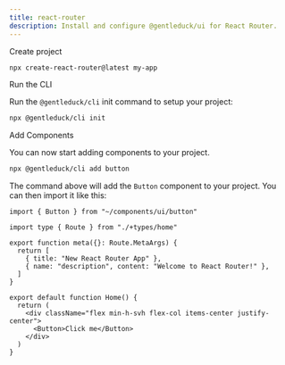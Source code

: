 ```yaml
---
title: react-router
description: Install and configure @gentleduck/ui for React Router.
---
```


<Steps>

<Step>Create project</Step>

```bash
npx create-react-router@latest my-app
```

<Step>Run the CLI</Step>

Run the `@gentleduck/cli` init command to setup your project:

```bash
npx @gentleduck/cli init
```

<Step>Add Components</Step>

You can now start adding components to your project.

```bash
npx @gentleduck/cli add button
```

The command above will add the `Button` component to your project. You can then import it like this:

```tsx showLineNumbers title="app/routes/home.tsx"
import { Button } from "~/components/ui/button"

import type { Route } from "./+types/home"

export function meta({}: Route.MetaArgs) {
  return [
    { title: "New React Router App" },
    { name: "description", content: "Welcome to React Router!" },
  ]
}

export default function Home() {
  return (
    <div className="flex min-h-svh flex-col items-center justify-center">
      <Button>Click me</Button>
    </div>
  )
}
```

</Steps>
